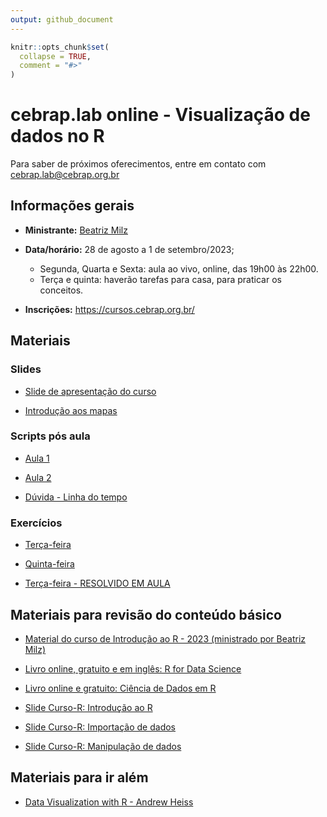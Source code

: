 ```yaml
---
output: github_document
---
```


<!-- README.md is generated from README.Rmd. Please edit that file -->

```r
knitr::opts_chunk$set(
  collapse = TRUE,
  comment = "#>"
)
```

# cebrap.lab online -  Visualização de dados no R

Para saber de próximos oferecimentos, entre em contato com <cebrap.lab@cebrap.org.br>


## Informações gerais

- **Ministrante:** [Beatriz Milz](https://beatrizmilz.com/about/)

- **Data/horário:** 28 de agosto a 1 de setembro/2023;
  - Segunda, Quarta e Sexta: aula ao vivo, online, das 19h00 às 22h00.
  - Terça e quinta: haverão tarefas para casa, para praticar os conceitos.

- **Inscrições:** <https://cursos.cebrap.org.br/>


## Materiais

### Slides

- [Slide de apresentação do curso](https://beatrizmilz.github.io/2023-08-cebrap-lab-viz/slides/introducao-ao-curso.html#/)

- [Introdução aos mapas](https://beatrizmilz.github.io/2023-08-cebrap-lab-viz/slides/mapas-com-r.html#/)


### Scripts pós aula

-  [Aula 1](https://github.com/beatrizmilz/2023-08-cebrap-lab-viz/blob/main/scripts-pos-aula/aula-01.R)

-  [Aula 2](https://github.com/beatrizmilz/2023-08-cebrap-lab-viz/blob/main/scripts-pos-aula/aula-02.R)

-  [Dúvida - Linha do tempo](https://github.com/beatrizmilz/2023-08-cebrap-lab-viz/blob/main/scripts-pos-aula/duvida-linha-do-tempo.R)



### Exercícios

- [Terça-feira](https://github.com/beatrizmilz/2023-08-cebrap-lab-viz/blob/main/exercicios/exercicio-01.R)

- [Quinta-feira](https://github.com/beatrizmilz/2023-08-cebrap-lab-viz/blob/main/exercicios/exercicio-02.R)


- [Terça-feira - RESOLVIDO EM AULA](https://github.com/beatrizmilz/2023-08-cebrap-lab-viz/blob/main/exercicios/exercicio-01-resolvido.R)

## Materiais para revisão do conteúdo básico

- [Material do curso de Introdução ao R - 2023 (ministrado por Beatriz Milz)](https://beatrizmilz.github.io/2023-06-cebrap-lab-intro-R/)

- [Livro online, gratuito e em inglês: R for Data Science](https://r4ds.hadley.nz/)

- [Livro online e gratuito: Ciência de Dados em R](https://livro.curso-r.com/7-2-dplyr.html)

- [Slide Curso-R: Introdução ao R](https://curso-r.github.io/main-r4ds-1/slides/02-introducao-ao-r.html#1)


- [Slide Curso-R: Importação de dados](https://curso-r.github.io/main-r4ds-1/slides/03-importacao.html#1)

- [Slide Curso-R: Manipulação de dados](https://curso-r.github.io/main-r4ds-1/slides/04-manipulacao.html#1)


## Materiais para ir além

- [Data Visualization with R -  Andrew Heiss ](https://datavizf23.classes.andrewheiss.com/syllabus.html)

